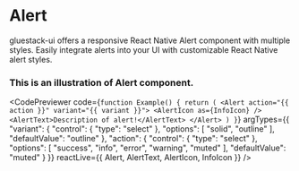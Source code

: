 
# Alert

gluestack-ui offers a responsive React Native Alert component with multiple styles. Easily integrate alerts into your UI with customizable React Native alert styles.


### This is an illustration of Alert component.
<CodePreviewer
  code={`function Example() {
  return (
    <Alert action="{{ action }}" variant="{{ variant }}">
      <AlertIcon as={InfoIcon} />
      <AlertText>Description of alert!</AlertText>
    </Alert>
  )
}`}
  argTypes={{
  "variant": {
    "control": {
      "type": "select"
    },
    "options": [
      "solid",
      "outline"
    ],
    "defaultValue": "outline"
  },
  "action": {
    "control": {
      "type": "select"
    },
    "options": [
      "success",
      "info",
      "error",
      "warning",
      "muted"
    ],
    "defaultValue": "muted"
  }
}}
  reactLive={{ Alert, AlertText, AlertIcon, InfoIcon }}
/>